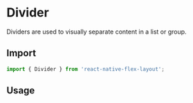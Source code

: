 
# Divider

Dividers are used to visually separate content in a list or group.

## Import

```js
import { Divider } from 'react-native-flex-layout';
```

## Usage

<PropsTable
  props={[]}
/>
